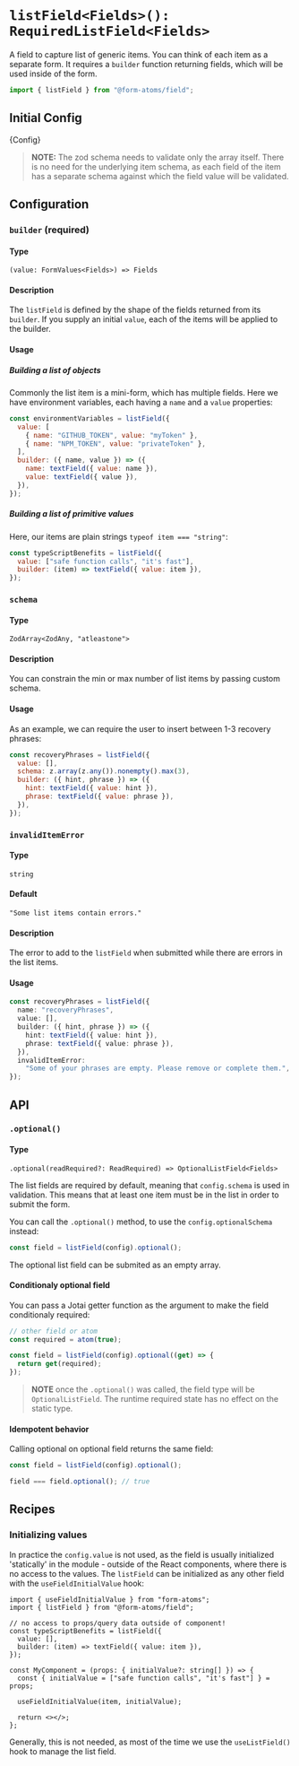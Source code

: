 
<Meta title="fields/listField" />

# `listField<Fields>(): RequiredListField<Fields>`

A field to capture list of generic items. You can think of each item as a separate form. It requires a `builder` function returning fields, which will be used inside of the form.

```ts
import { listField } from "@form-atoms/field";
```

## Initial Config

<Markdown>{Config}</Markdown>

> **NOTE:** The zod schema needs to validate only the array itself.
> There is no need for the underlying item schema, as each field of the item has a separate schema against which the field value will be validated.

## Configuration

### `builder` (required)

#### Type

`(value: FormValues<Fields>) => Fields`

#### Description

The `listField` is defined by the shape of the fields returned from its `builder`. If you supply an initial `value`, each of the items will be applied to the builder.

#### Usage

##### Building a list of objects

Commonly the list item is a mini-form, which has multiple fields. Here we have environment variables, each having a `name` and a `value` properties:

```js
const environmentVariables = listField({
  value: [
    { name: "GITHUB_TOKEN", value: "myToken" },
    { name: "NPM_TOKEN", value: "privateToken" },
  ],
  builder: ({ name, value }) => ({
    name: textField({ value: name }),
    value: textField({ value }),
  }),
});
```

##### Building a list of primitive values

Here, our items are plain strings `typeof item === "string"`:

```js
const typeScriptBenefits = listField({
  value: ["safe function calls", "it's fast"],
  builder: (item) => textField({ value: item }),
});
```

### `schema`

#### Type

`ZodArray<ZodAny, "atleastone">`

#### Description

You can constrain the min or max number of list items by passing custom schema.

#### Usage

As an example, we can require the user to insert between 1-3 recovery phrases:

```js
const recoveryPhrases = listField({
  value: [],
  schema: z.array(z.any()).nonempty().max(3),
  builder: ({ hint, phrase }) => ({
    hint: textField({ value: hint }),
    phrase: textField({ value: phrase }),
  }),
});
```

### `invalidItemError`

#### Type

`string`

#### Default

`"Some list items contain errors."`

#### Description

The error to add to the `listField` when submitted while there are errors in the list items.

#### Usage

```ts
const recoveryPhrases = listField({
  name: "recoveryPhrases",
  value: [],
  builder: ({ hint, phrase }) => ({
    hint: textField({ value: hint }),
    phrase: textField({ value: phrase }),
  }),
  invalidItemError:
    "Some of your phrases are empty. Please remove or complete them.",
});
```

## API

### `.optional()`

#### Type

`.optional(readRequired?: ReadRequired) => OptionalListField<Fields>`

The list fields are required by default, meaning that `config.schema` is used in validation.
This means that at least one item must be in the list in order to submit the form.

You can call the `.optional()` method, to use the `config.optionalSchema` instead:

```js
const field = listField(config).optional();
```

The optional list field can be submited as an empty array.

#### Conditionaly optional field

You can pass a Jotai getter function as the argument to make the field conditionaly required:

```js
// other field or atom
const required = atom(true);

const field = listField(config).optional((get) => {
  return get(required);
});
```

> **NOTE** once the `.optional()` was called, the field type will be `OptionalListField`. The runtime required state has no effect on the static type.

#### Idempotent behavior

Calling optional on optional field returns the same field:

```js
const field = listField(config).optional();

field === field.optional(); // true
```

## Recipes

### Initializing values

In practice the `config.value` is not used, as the field is usually initialized 'statically' in the module - outside of the React components, where there is no access to the values.
The `listField` can be initialized as any other field with the `useFieldInitialValue` hook:

```tsx
import { useFieldInitialValue } from "form-atoms";
import { listField } from "@form-atoms/field";

// no access to props/query data outside of component!
const typeScriptBenefits = listField({
  value: [],
  builder: (item) => textField({ value: item }),
});

const MyComponent = (props: { initialValue?: string[] }) => {
  const { initialValue = ["safe function calls", "it's fast"] } = props;

  useFieldInitialValue(item, initialValue);

  return <></>;
};
```

Generally, this is not needed, as most of the time we use the `useListField()` hook to manage the list field.
